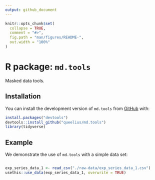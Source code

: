 ```yaml
---
output: github_document
---
```


<!-- README.md is generated from README.Rmd. Please edit that file -->

```r
knitr::opts_chunk$set(
  collapse = TRUE,
  comment = "#>",
  fig.path = "man/figures/README-",
  out.width = "100%"
)
```

# R package: `md.tools`

<!-- badges: start -->
<!-- badges: end -->

Masked data tools.

## Installation

You can install the development version of `md.tools` from [GitHub](https://github.com/) with:

```r
install.packages("devtools")
devtools::install_github("queelius/md.tools")
library(tidyverse)
```

## Example

We demonstrate the use of `md.tools` with a simple data set:
```r

```

```r
exp_series_data_1 <- read_csv("./raw-data/exp_series_data_1.csv")
usethis::use_data(exp_series_data_1, overwrite = TRUE)
```

